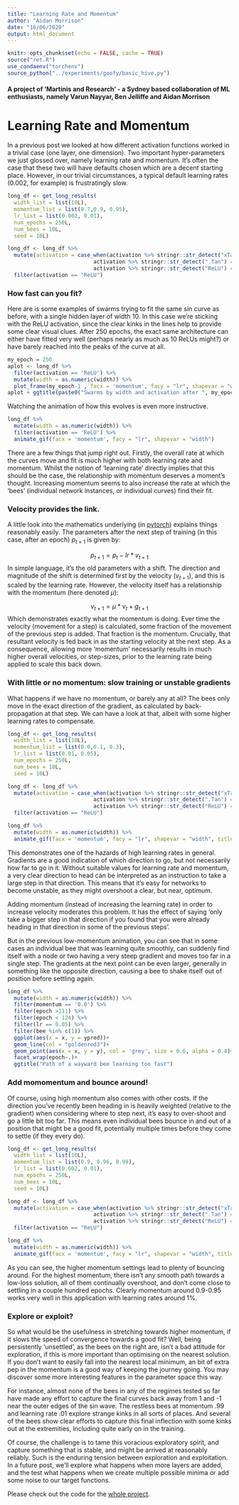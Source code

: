 ```yaml
---
title: "Learning Rate and Momentum"
author: "Aidan Morrison"
date: "16/06/2020"
output: html_document
---
```


```r
knitr::opts_chunk$set(echo = FALSE, cache = TRUE)
source("ret.R")
use_condaenv("torchenv")
source_python("../experiments/goofy/basic_hive.py")
```

#### A project of 'Martinis and Research' - a Sydney based collaboration of ML enthusiasts, namely Varun Nayyar, Ben Jelliffe and Aidan Morrison

# Learning Rate and Momentum
In a previous post we looked at how different activation functions worked in a trivial case (one layer, one dimension). Two important hyper-parameters we just glossed over, namely learning rate and momentum.  It's often the case that these two will have defaults chosen which are a decent starting place.  However, in our trivial circumstances, a typical default learning rates (0.002, for example) is frustratingly slow.

```r
long_df <- get_long_results(
  width_list = list(10L),
  momentum_list = list(0.7,0.9, 0.95),
  lr_list = list(0.002, 0.01),
  num_epochs = 250L,
  num_bees = 10L,
  seed = 10L)

long_df <- long_df %>%
  mutate(activation = case_when(activation %>% stringr::str_detect("xTan") == TRUE~"x - tanh",
                           activation %>% stringr::str_detect(".Tan") == TRUE ~ "tanh",
                           activation %>% stringr::str_detect("ReLU") == TRUE ~ "ReLU")) %>% 
  filter(activation == "ReLU")
```

### How fast can you fit?

Here are is some examples of swarms trying to fit the same sin curve as before, with a single hidden layer of width 10.  In this case we're sticking with the ReLU activation, since the clear kinks in the lines help to provide some clear visual clues.  After 250 epochs, the exact same architecture can either have fitted very well (perhaps nearly as much as 10 ReLUs might?) or have barely reached into the peaks of the curve at all. 

```r
my_epoch = 250
aplot <- long_df %>%
  filter(activation == 'ReLU') %>% 
  mutate(width = as.numeric(width)) %>%
  plot_frame(my_epoch-1 , facx = 'momentum', facy = "lr", shapevar = "width")
aplot + ggtitle(paste0("Swarms by width and activation after ", my_epoch, " epochs"))

```

Watching the animation of how this evolves is even more instructive.  

```r
long_df %>%
  mutate(width = as.numeric(width)) %>%
  filter(activation == 'ReLU') %>% 
  animate_gif(facx = 'momentum', facy = "lr", shapevar = "width")
```

There are a few things that jump right out.  Firstly, the overall rate at which the curves move and fit is much higher with both learning rate and momentum.  Whilst the notion of 'learning rate' directly implies that this should be the case, the relationship with momentum deserves a moment's thought. Increasing momentum seems to also increase the rate at which the 'bees' (individual network instances, or individual curves) find their fit.  

### Velocity provides the link. 

A little look into the mathematics underlying (in [pytorch](https://pytorch.org/docs/stable/optim.html)) explains things reasonably easily. The parameters after the next step of training (in this case, after an epoch) $p_{t+1}$ is given by:

$$p_{t+1} = p_{t} - lr*v_{t+1}$$
In simple language, it's the old parameters with a shift. The direction and magnitude of the shift is determined first by the velocity ($v_{t+1}$), and this is scaled by the learning rate.  However, the velocity itself has a relationship with the momentum (here denoted $\mu$):

$$v_{t+1} = \mu * v_{t} + g_{t+1}$$
Which demonstrates exactly what the momentum is doing.  Ever time the velocity (movement for a step) is calculated, some fraction of the movement of the previous step is added. That fraction is the momentum.  Crucially, that resultant velocity is fed back in as the starting velocity at the next step. As a consequence, allowing more 'momentum' necessarily results in much higher overall velocities, or step-sizes, prior to the learning rate being applied to scale this back down. 

### With little or no momentum: slow training or unstable gradients

What happens if we have no momentum, or barely any at all?  The bees only move in the exact direction of the gradient, as calculated by back-propagation at that step. We can have a look at that, albeit with some higher learning rates to compensate.

```r
long_df <- get_long_results(
  width_list = list(10L),
  momentum_list = list(0.0,0.1, 0.3),
  lr_list = list(0.01, 0.05),
  num_epochs = 250L,
  num_bees = 10L,
  seed = 10L)

long_df <- long_df %>%
  mutate(activation = case_when(activation %>% stringr::str_detect("xTan") == TRUE~"x - tanh",
                           activation %>% stringr::str_detect(".Tan") == TRUE ~ "tanh",
                           activation %>% stringr::str_detect("ReLU") == TRUE ~ "ReLU"))%>% 
  filter(activation == "ReLU")
```

```r
long_df %>%
  mutate(width = as.numeric(width)) %>%
  animate_gif(facx = 'momentum', facy = "lr", shapevar = "width", title_string = "Low Momentum, High Learning Rate.")
```

This demonstrates one of the hazards of high learning rates in general.  Gradients are a good indication of which direction to go, but not necessarily how far to go in it. Without suitable values for learning rate and momentum, a very clear direction to head can be interpreted as an instruction to take a large step in that direction.  This means that it's easy for networks to become unstable, as they might overshoot a clear, but near, optimum.  

Adding momentum (instead of increasing the learning rate) in order to increase velocity moderates this problem.  It has the effect of saying 'only take a bigger step in that direction if you found that you were already heading in that direction in some of the previous steps'. 

But in the previous low-momentum animation, you can see that in some cases an individual bee that was learning quite smoothly, can suddenly find itself with a node or two having a very steep gradient and moves too far in a single step. The gradients at the next point can be even larger, generally in something like the opposite direction, causing a bee to shake itself out of position before settling again.

```r

long_df %>% 
  mutate(width = as.numeric(width)) %>% 
  filter(momentum == '0.0') %>% 
  filter(epoch >111) %>% 
  filter(epoch < 124) %>%
  filter(lr == 0.05) %>% 
  filter(bee %in% c(1)) %>% 
  ggplot(aes(x = x, y = ypred))+
  geom_line(col = "goldenrod3")+
  geom_point(aes(x = x, y = y), col = 'grey', size = 0.6, alpha = 0.4)+
  facet_wrap(epoch~.)+
  ggtitle("Path of a wayward bee learning too fast")

```


### Add momomentum and bounce around! 

Of course, using high momentum also comes with other costs.  If the direction you've recently been heading in is heavily weighted (relative to the gradient) when considering where to step next, it's easy to over-shoot and go a little bit too far. This means even individual bees bounce in and out of a position that might be a good fit, potentially multiple times before they come to settle (if they every do).

```r
long_df <- get_long_results(
  width_list = list(10L),
  momentum_list = list(0.9, 0.96, 0.99),
  lr_list = list(0.002, 0.01),
  num_epochs = 250L,
  num_bees = 10L,
  seed = 10L)

long_df <- long_df %>%
  mutate(activation = case_when(activation %>% stringr::str_detect("xTan") == TRUE~"x - tanh",
                           activation %>% stringr::str_detect(".Tan") == TRUE ~ "tanh",
                           activation %>% stringr::str_detect("ReLU") == TRUE ~ "ReLU"))%>% 
  filter(activation == "ReLU")
```

```r
long_df %>%
  mutate(width = as.numeric(width)) %>%
  animate_gif(facx = 'momentum', facy = "lr", shapevar = "width", title_string = "High Momentum, Low Learning Rate.")
```

As you can see, the higher momentum settings lead to plenty of bouncing around.  For the highest momentum, there isn't any smooth  path towards a low-loss solution, all of them continually overshoot, and don't come close to settling in a couple hundred epochs. Clearly momentum around 0.9-0.95 works very well in this application with learning rates around 1%. 

### Explore or exploit?

So what would be the usefulness in stretching towards higher momentum, if it slows the speed of convergence towards a good fit? Well, being persistently 'unsettled', as the bees on the right are, isn't a bad attitude for exploration, if this is more important than optimising on the nearest solution. If you don't want to easily fall into the nearest local minimum, an bit of extra pep in the momentum is a good way of keeping the journey going. You may discover some more interesting features in the parameter space this way.  

For instance, almost none of the bees in any of the regimes tested so far have made any effort to capture the final curves back away from 1 and -1 near the outer edges of the sin wave. The restless bees at momentum .99 and learning rate .01 explore strange kinks in all sorts of places. And several of the bees show clear efforts to capture this final inflection with some kinks out at the extremities, including quite early on in the training.

Of course, the challenge is to tame this voracious exploratory spirit, and capture something that is stable, and might be arrived at reasonably reliably.  Such is the enduring tension between exploration and exploitation.  In a future post, we'll explore what happens when more layers are added, and the test what happens when we create multiple possible minima or add some noise to our target functions.



Please check out the code for the [whole project](https://github.com/martinisandresearch/bayesnets).

